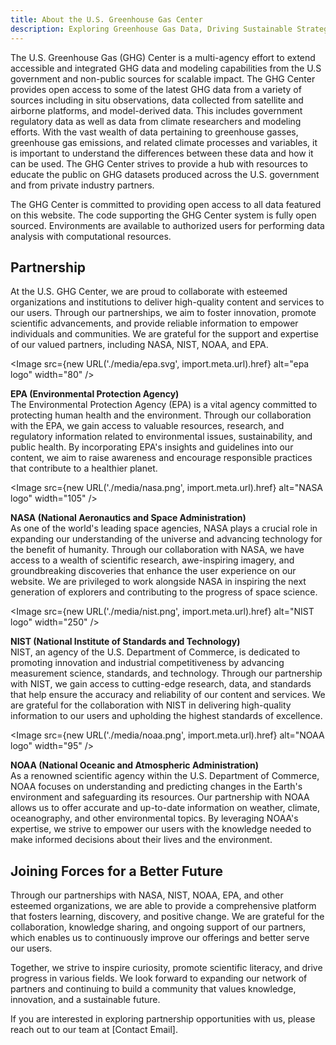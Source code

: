 ```yaml
---
title: About the U.S. Greenhouse Gas Center
description: Exploring Greenhouse Gas Data, Driving Sustainable Strategies through Powerful Analysis
---
```


<Block>
  <Prose>
  The U.S. Greenhouse Gas (GHG) Center is a multi-agency effort to extend accessible and integrated GHG data and modeling capabilities from the U.S government and non-public sources for scalable impact.  The GHG Center provides open access to some of the latest GHG data from a variety of sources including in situ observations, data collected from satellite and airborne platforms, and model-derived data. This includes government regulatory data as well as data from climate researchers and modeling efforts. With the vast wealth of data pertaining to greenhouse gasses, greenhouse gas emissions, and related climate processes and variables, it is important to understand the differences between these data and how it can be used. The GHG Center strives to provide a hub with resources to educate the public on GHG datasets produced across the U.S. government and from private industry partners.  
  
  The GHG Center is committed to providing open access to all data featured on this website. The code supporting the GHG Center system is fully open sourced.  Environments are available to authorized users for performing data analysis with computational resources.    

  </Prose>
</Block>

<Block>
  <Prose>

  ## Partnership

  At the U.S. GHG Center, we are proud to collaborate with esteemed organizations and institutions to deliver high-quality content and services to our users. Through our partnerships, we aim to foster innovation, promote scientific advancements, and provide reliable information to empower individuals and communities. We are grateful for the support and expertise of our valued partners, including NASA, NIST, NOAA, and EPA.

  <Image 
    src={new URL('./media/epa.svg', import.meta.url).href}
    alt="epa logo"
    width="80"
  />

  **EPA (Environmental Protection Agency)**  
  The Environmental Protection Agency (EPA) is a vital agency committed to protecting human health and the environment. Through our collaboration with the EPA, we gain access to valuable resources, research, and regulatory information related to environmental issues, sustainability, and public health. By incorporating EPA's insights and guidelines into our content, we aim to raise awareness and encourage responsible practices that contribute to a healthier planet.

  <Image 
    src={new URL('./media/nasa.png', import.meta.url).href}
    alt="NASA logo"
    width="105"
  />

  **NASA (National Aeronautics and Space Administration)**  
  As one of the world's leading space agencies, NASA plays a crucial role in expanding our understanding of the universe and advancing technology for the benefit of humanity. Through our collaboration with NASA, we have access to a wealth of scientific research, awe-inspiring imagery, and groundbreaking discoveries that enhance the user experience on our website. We are privileged to work alongside NASA in inspiring the next generation of explorers and contributing to the progress of space science.

  <Image 
    src={new URL('./media/nist.png', import.meta.url).href}
    alt="NIST logo"
    width="250"
  />

  **NIST (National Institute of Standards and Technology)**  
  NIST, an agency of the U.S. Department of Commerce, is dedicated to promoting innovation and industrial competitiveness by advancing measurement science, standards, and technology. Through our partnership with NIST, we gain access to cutting-edge research, data, and standards that help ensure the accuracy and reliability of our content and services. We are grateful for the collaboration with NIST in delivering high-quality information to our users and upholding the highest standards of excellence.

  <Image 
    src={new URL('./media/noaa.png', import.meta.url).href}
    alt="NOAA logo"
    width="95"
  />

  **NOAA (National Oceanic and Atmospheric Administration)**  
  As a renowned scientific agency within the U.S. Department of Commerce, NOAA focuses on understanding and predicting changes in the Earth's environment and safeguarding its resources. Our partnership with NOAA allows us to offer accurate and up-to-date information on weather, climate, oceanography, and other environmental topics. By leveraging NOAA's expertise, we strive to empower our users with the knowledge needed to make informed decisions about their lives and the environment.

  ## Joining Forces for a Better Future

  Through our partnerships with NASA, NIST, NOAA, EPA, and other esteemed organizations, we are able to provide a comprehensive platform that fosters learning, discovery, and positive change. We are grateful for the collaboration, knowledge sharing, and ongoing support of our partners, which enables us to continuously improve our offerings and better serve our users.

  Together, we strive to inspire curiosity, promote scientific literacy, and drive progress in various fields. We look forward to expanding our network of partners and continuing to build a community that values knowledge, innovation, and a sustainable future.

  If you are interested in exploring partnership opportunities with us, please reach out to our team at [Contact Email].

  </Prose>
</Block>
